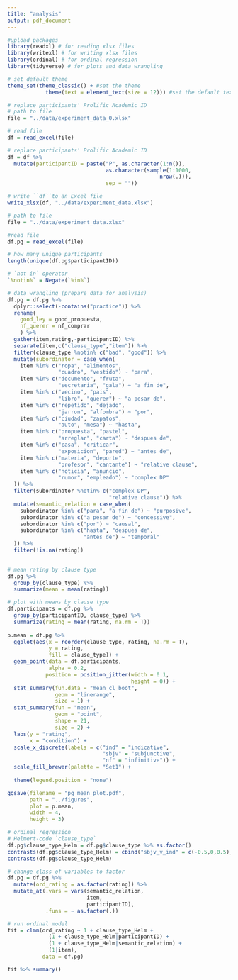 ```yaml
---
title: "analysis"
output: pdf_document
---
```

```r
#upload packages
library(readxl) # for reading xlsx files
library(writexl) # for writing xlsx files
library(ordinal) # for ordinal regression
library(tidyverse) # for plots and data wrangling
```

```r
# set default theme
theme_set(theme_classic() + #set the theme
            theme(text = element_text(size = 12))) #set the default text size
```

```r
# replace participants' Prolific Academic ID
# path to file
file = "../data/experiment_data_0.xlsx"

# read file
df = read_excel(file)

# replace participants' Prolific Academic ID
df = df %>%
  mutate(participantID = paste("P", as.character(1:n()),
                               as.character(sample(1:1000,
                                                nrow(.))),
                               sep = ""))

# write ``df``to an Excel file
write_xlsx(df, "../data/experiment_data.xlsx")
```

```r
# path to file
file = "../data/experiment_data.xlsx"

#read file
df.pg = read_excel(file)

# how many unique participants
length(unique(df.pg$participantID))

# `not in` operator
`%notin%` = Negate(`%in%`)

# data wrangling (prepare data for analysis)
df.pg = df.pg %>% 
  dplyr::select(-contains("practice")) %>%
  rename(
    good_ley = good_propuesta,
    nf_querer = nf_comprar
    ) %>%
  gather(item,rating,-participantID) %>%
  separate(item,c("clause_type","item")) %>% 
  filter(clause_type %notin% c("bad", "good")) %>%
  mutate(subordinator = case_when(
    item %in% c("ropa", "alimentos",
                "cuadro", "vestido") ~ "para",
    item %in% c("documento", "fruta",
                "secretaria", "gala") ~ "a fin de",
    item %in% c("vecino", "pais", 
                "libro", "querer") ~ "a pesar de",
    item %in% c("repetido", "dejado",
                "jarron", "alfombra") ~ "por",
    item %in% c("ciudad", "zapatos",
                "auto", "mesa") ~ "hasta",
    item %in% c("propuesta", "pastel",
                "arreglar", "carta") ~ "despues de",
    item %in% c("casa", "criticar",
                "exposicion", "pared") ~ "antes de",
    item %in% c("materia", "deporte",
                "profesor", "cantante") ~ "relative clause",
    item %in% c("noticia", "anuncio",
                "rumor", "empleado") ~ "complex DP"
  )) %>% 
  filter(subordinator %notin% c("complex DP", 
                                "relative clause")) %>%
  mutate(semantic_relation = case_when(
    subordinator %in% c("para", "a fin de") ~ "purposive",
    subordinator %in% c("a pesar de") ~ "concessive",
    subordinator %in% c("por") ~ "causal",
    subordinator %in% c("hasta", "despues de",
                        "antes de") ~ "temporal"
  )) %>% 
  filter(!is.na(rating))
  
```

```r
# mean rating by clause type
df.pg %>% 
  group_by(clause_type) %>% 
  summarize(mean = mean(rating))
```

```r
# plot with means by clause type
df.participants = df.pg %>% 
  group_by(participantID, clause_type) %>% 
  summarize(rating = mean(rating, na.rm = T))
  
p.mean = df.pg %>% 
  ggplot(aes(x = reorder(clause_type, rating, na.rm = T),
             y = rating,
             fill = clause_type)) +
  geom_point(data = df.participants,
             alpha = 0.2,
            position = position_jitter(width = 0.1, 
                                       height = 0)) +
  stat_summary(fun.data = "mean_cl_boot",
               geom = "linerange",
               size = 1) +
  stat_summary(fun = "mean",
               geom = "point",
               shape = 21,
               size = 2) +
  labs(y = "rating",
       x = "condition") +
  scale_x_discrete(labels = c("ind" = "indicative", 
                              "sbjv" = "subjunctive",
                              "nf" = "infinitive")) +
  scale_fill_brewer(palette = "Set1") +
  
  theme(legend.position = "none")

ggsave(filename = "pg_mean_plot.pdf",
       path = "../figures",
       plot = p.mean,
       width = 4,
       height = 3)
```

```r
# ordinal regression
# Helmert-code `clause_type`
df.pg$clause_type_Helm = df.pg$clause_type %>% as.factor()
contrasts(df.pg$clause_type_Helm) = cbind("sbjv_v_ind" = c(-0.5,0,0.5),"nf_v_fin" = c(-(1/3),(2/3),-(1/3)))
contrasts(df.pg$clause_type_Helm)

# change class of variables to factor
df.pg = df.pg %>% 
  mutate(ord_rating = as.factor(rating)) %>% 
  mutate_at(.vars = vars(semantic_relation,
                         item,
                         participantID),
            .funs = ~ as.factor(.))

# run ordinal model
fit = clmm(ord_rating ~ 1 + clause_type_Helm + 
             (1 + clause_type_Helm|participantID) +
             (1 + clause_type_Helm|semantic_relation) +
             (1|item),
           data = df.pg)

fit %>% summary()
```



